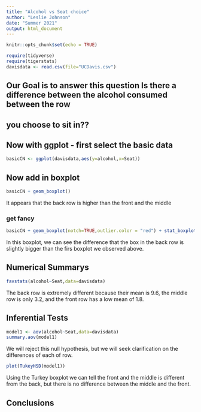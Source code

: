 ```yaml
---
title: "Alcohol vs Seat choice"
author: "Leslie Johnson"
date: "Summer 2021"
output: html_document
---
```


```r
knitr::opts_chunk$set(echo = TRUE)
```

```r
require(tidyverse)
require(tigerstats)
davisdata <- read.csv(file="UCDavis.csv")
```
## Our Goal is to answer this question Is there a difference between the alcohol consumed between the row
## you choose to sit in??

## Now with ggplot - first select the basic data

```r
basicCN <- ggplot(davisdata,aes(y=alcohol,x=Seat))
```
## Now add in boxplot

```r
basicCN + geom_boxplot()
```
It appears that the back row is higher than the front and the middle  
  
### get fancy  

```r
basicCN + geom_boxplot(notch=TRUE,outlier.color = "red") + stat_boxplot(geom ='errorbar') + labs(title="Fancy notch boxplot \n with 2 lines")
```
In this boxplot, we can see the difference that the box in the back row is slightly bigger than the firs boxplot we observed above.

## Numerical Summarys 

```r
favstats(alcohol~Seat,data=davisdata)
```
The back row is extremely different because their mean is 9.6, the middle row is only 3.2, and the front row has a low mean of 1.8.

## Inferential Tests

```r
model1 <- aov(alcohol~Seat,data=davisdata)
summary.aov(model1)
```

We will reject this null hypothesis, but we will seek clarification on the differences of each of row. 

```r
plot(TukeyHSD(model1))
```

Using the Turkey boxplot we can tell the front and the middle is different from the back, but there is no difference between the middle and the front.

## Conclusions


